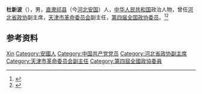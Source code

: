 '''杜新波'''（{{bd|1913年||1982年|}}），男，[[直隶|直隶]][[安国市|祁县]]（今[[河北|河北]][[安国市|安国]]）人，[[中华人民共和国|中华人民共和国]]政治人物，曾任[[河北省政协|河北省政协]]副主席，[[天津市革命委员会|天津市革命委员会]]副主任，[[第四届全国政协委员|第四届全国政协委员]]。<ref>{{Cite book|title=历届全国政协委员人名辞典|author=|publisher=中国国际广播出版社|year=1996|isbn=9787507813746|location=北京|pages=286}}</ref><ref>{{Cite book|title=中华人民共和国职官志|author=何虎生, 李耀东, 向常福主编|publisher=中国社会出版社|year=2003|isbn=9787800883934|location=北京|pages=}}</ref>

== 参考资料 ==
{{reflist}}

{{中国人物小作品}}

{{Authority control}}
{{DEFAULTSORT:Du杜}}
[[Category:杜姓|Xin]]
[[Category:安國人|Category:安國人]]
[[Category:中国共产党党员|Category:中国共产党党员]]
[[Category:河北省政协副主席|Category:河北省政协副主席]]
[[Category:天津市革命委员会副主任|Category:天津市革命委员会副主任]]
[[Category:第四屆全國政協委員|Category:第四屆全國政協委員]]
